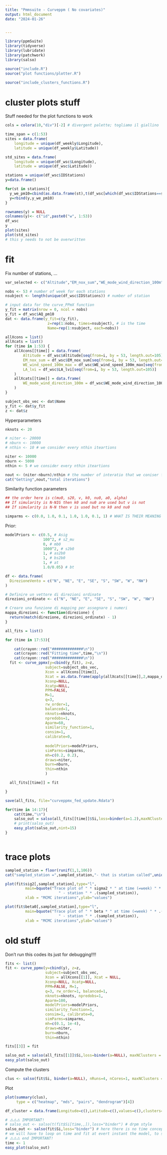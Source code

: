 ```yaml
---
title: "Pmmsuite - Curveppm ( No covariates)"
output: html_document
date: "2024-01-26"


---
```


```r
library(ppmSuite)
library(tidyverse)
library(lubridate)
library(patchwork)
library(salso)
```


```r
source("include.R") 
source("plot functions/plotter.R")

```

```r
source("include_clusters_functions.R")
```

# cluster plots stuff
Stuff needed for the plot functions to work
```r
cols = colora(10,"div")[-2] # divergent palette; togliamo il giallino

time_span = c(1:53)
sites = data.frame(
	longitude = unique(df_weekly$Longitude), 
	latitude = unique(df_weekly$Latitude))

std_sites = data.frame(
	longitude = unique(df_wsc$Longitude), 
	latitude = unique(df_wsc$Latitude))

stations = unique(df_wsc$IDStations)
y=data.frame()

for(st in stations){
  y_we_pm10=cbind(as.data.frame(st),t(df_wsc[which(df_wsc$IDStations==st),"AQ_pm10"]))
  y=rbind(y,y_we_pm10)
}

rownames(y) = NULL
colnames(y)<- c("id",paste0("w", 1:53))
df_wsc
y
plot(sites)
plot(std_sites)
# this y needs to not be overwritten
```




# fit

Fix number of stations, ...
```r
var_selected <- c("Altitude","EM_nox_sum","WE_mode_wind_direction_100m","WE_wind_speed_100m_max", "LA_lvi")

nobs <- 53 # number of week for each stations
nsubject <- length(unique(df_wsc$IDStations)) # number of station

# input data for the curve_PPmX function
y_fit = matrix(nrow = 0, ncol = nobs) 
y_fit = df_wsc$AQ_pm10
dat <- data.frame(y_fit=c(y_fit),
                   z=rep(1:nobs, times=nsubject), # is the time
                   Name=rep(1:nsubject, each=nobs))

allXcons = list()
allXcats = list()
for (time in 1:53) {
	allXcons[[time]] = data.frame(
		Altitude = df_wsc$Altitude[seq(from=i, by = 53, length.out=105)],
		EM_nox_sum = df_wsc$EM_nox_sum[seq(from=i, by = 53, length.out=105)],
		WE_wind_speed_100m_max = df_wsc$WE_wind_speed_100m_max[seq(from=i, by = 53, length.out=105)],
		LA_lvi = df_wsc$LA_lvi[seq(from=i, by = 53, length.out=105)]
	)
	allXcats[[time]] = data.frame(
		WE_mode_wind_direction_100m = df_wsc$WE_mode_wind_direction_100m[seq(from=i, by = 53, length.out=105)]
	)
}

subject_obs_vec <- dat$Name
y_fit <- dat$y_fit
z <- dat$z

```

Hyperparameters
```r
nknots <- 20

# niter <- 20000
# nburn <- 10000
# nthin <- 10 # we consider every nthin iteartions 

niter <- 10000
nburn <- 5000
nthin <- 5 # we consider every nthin iteartions

nout <- (niter-nburn)/nthin # the number of interatio that we coniser from the mcmc
cat("Getting",nout,"total iterations")
```

Similarity function parameters
```r
## the order here is c(mu0, s20, v, k0, nu0, a0, alpha)
## If simularity is N-NIG then k0 and nu0 are used but v is not
## If simularity is N-N then v is used but no k0 and nu0

simparms <- c(0.0, 1.0, 0.1, 1.0, 1.0, 0.1, 1) # WHAT IS THEIR MEANING IF WE DON'T USE COV
```

Prior:
```r
modelPriors <- c(0.5, # Asig
                 100^2, # s2_mu
                 0, # mb0
                 1000^2, # s2b0
                 1, # as2b0
                 1, # bs2b0
                 1, # at
                 1.0/0.05) # bt
```

```r
df <- data.frame(
  DirezioneVento = c("N", "NE", "E", "SE", "S", "SW", "W", "NW")
)

# Definire un vettore di direzioni ordinate
direzioni_ordinate <- c("N", "NE", "E", "SE", "S", "SW", "W", "NW")

# Creare una funzione di mapping per assegnare i numeri
mappa_direzioni <- function(direzione) {
  return(match(direzione, direzioni_ordinate) - 1)
}
```


```r
all_fits = list()
```


```r
for (time in 17:53){

	cat(crayon::red("##############\n"))
	cat(crayon::red("Fitting time",time,"\n"))
	cat(crayon::red("##############\n"))
  fit <- curve_ppmx(y=cbind(y_fit), z=z,
                  subject=subject_obs_vec,
                  Xcon = allXcons[[time]], 
  				  Xcat = as.data.frame(apply(allXcats[[time]],2,mappa_direzioni)),
                  Xconp=NULL, 
  				  Xcatp=NULL,
                  PPM=FALSE, 
  				  M=1,
                  q=3, 
  				  rw_order=1,
  				  balanced=1,
                  nknots=nknots, 
  				  npredobs=1,
                  Aparm=60,
                  similarity_function=1,
                  consim=1,
  				  calibrate=0,
                  
  				  modelPriors=modelPriors,
                  simParms=simparms,
                  mh=c(0.2, 0.2),
                  draws=niter,
                  burn=nburn,
                  thin=nthin
  				  )

  all_fits[[time]] = fit  

}
```

```r
save(all_fits, file="curveppmx_fed_update.Rdata")

```


```r
for(time in 14:17){
	cat(time,"\n")
	salso_out = salso(all_fits[[time]]$Si,loss=binder(a=1.2),maxNClusters = 8)
	# print(salso_out)
	easy_plot(salso_out,nint=15)
}
```


```r
```


# trace plots
```r
sampled_station = floor(runif(1,1,106))
cat("sampled_station =",sampled_station,"- that is station called",unique(df_weekly$IDStations)[sampled_station])
```

```r
plot(fit$sig2[,sampled_station],type="l",
		 main=bquote("Trace plot of " * sigma2 * " at time (=week) " * .(t) * 
		 				" - station " * .(sampled_station)),
		 xlab = "MCMC iterations",ylab="values")
```

```r
plot(fit$beta0[,sampled_station],type="l",
		 main=bquote("Trace plot of " * beta * " at time (=week) " * .(t) * 
		 				" - station " * .(sampled_station)),
		 xlab = "MCMC iterations",ylab="values")
```


# old stuff
Don't run this codes its just for debugging!!!!
```r
fits <- list()
fit <- curve_ppmx(y=cbind(y), z=z,
                  subject=subject_obs_vec,
                  Xcon = allXcons[[1]], Xcat = NULL,
                  Xconp=NULL, Xcatp=NULL,
                  PPM=FALSE, M=1,
                  q=3, rw_order=1, balanced=1,
                  nknots=nknots, npredobs=1,
                  Aparm=100,
                  modelPriors=modelPriors,
                  similarity_function=1,
                  consim=1, calibrate=0,
                  simParms=simparms,
                  mh=c(0.1, 1e-4),
                  draws=niter,
                  burn=nburn,
                  thin=nthin)
```


```r
fits[[3]] = fit
```


```r
salso_out = salso(all_fits[[1]]$Si,loss=binder(a=NULL), maxNClusters = 8)
easy_plot(salso_out)
```

Compute the clusters
```r
clus <- salso(fit$Si, binder(a=NULL), nRuns=4, nCores=1, maxNClusters = 0)

```

Plot
```r
plot(summary(clus), 
	 type = c("heatmap", "mds", "pairs", "dendrogram")[4])

```




```r
df_cluster = data.frame(Longitude=c(),Latitude=c(),values=c(),clusters=c(),Time=c())

# ⚠️⚠️⚠️ IMPORTANT!
# salso_out <- salso(t(fit$Si[time,,]),loss="binder") # drpm style
salso_out <- salso(fit$Si,loss="binder") # here there is no time concept
# we will have to loop on time and fit at evert instant the model, to see the time evolution
# ⚠️⚠️⚠️ end IMPORTANT!
time <- 1
easy_plot(salso_out)


```






